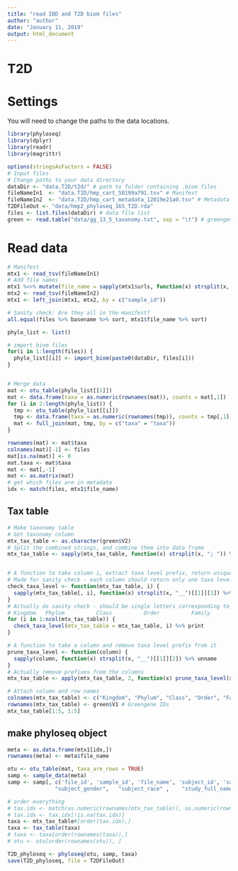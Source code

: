 ---
title: "read IBD and T2D biom files"
author: "author"
date: "January 11, 2019"
output: html_document
---

# T2D

# Settings

You will need to change the paths to the data locations.

```{r}
library(phyloseq)
library(dplyr)
library(readr)
library(magrittr)

options(stringsAsFactors = FALSE)
# Input files
# Change paths to your data directory
dataDir <- "data.T2D/t2d/" # path to folder containing .biom files
fileNameIn1  <- "data.T2D/hmp_cart_50199a791.tsv" # Manifest
fileNameIn2  <- "data.T2D/hmp_cart_metadata_12019e21a0.tsv" # Metadata
T2DFileOut <- "data/hmp2_phyloseq_16S_T2D.rda"
files <- list.files(dataDir) # data file list
green <- read.table("data/gg_13_5_taxonomy.txt", sep = "\t") # greengenes taxonomy file
```

# Read data

```{r}
# Manifest
mtx1 <- read_tsv(fileNameIn1)
# Add file names
mtx1 %<>% mutate(file_name = sapply(mtx1$urls, function(x) strsplit(x, split = ",", fixed = TRUE)[[1]][1] %>% basename) %>% unname)
mtx2 <- read_tsv(fileNameIn2)
mtx1 <- left_join(mtx1, mtx2, by = c("sample_id"))

# Sanity check: Are they all in the manifest?
all.equal(files %>% basename %>% sort, mtx1$file_name %>% sort)

phylo_list <- list()

# import biom files
for(i in 1:length(files)) {
  phylo_list[[i]] <- import_biom(paste0(dataDir, files[i]))
}


# Merge data
mat <- otu_table(phylo_list[[1]])
mat <- data.frame(taxa = as.numeric(rownames(mat)), counts = mat[,1])
for (i in 2:length(phylo_list)) {
  tmp <- otu_table(phylo_list[[i]])
  tmp <- data.frame(taxa = as.numeric(rownames(tmp)), counts = tmp[,1])
  mat <- full_join(mat, tmp, by = c("taxa" = "taxa"))
}

rownames(mat) <- mat$taxa
colnames(mat)[-1] <- files
mat[is.na(mat)] <- 0
mat.taxa <- mat$taxa
mat <- mat[,-1]
mat <- as.matrix(mat)
# get which files are in metadata
idx <- match(files, mtx1$file_name)


```

## Tax table


```{r}
# Make taxonomy table
# Get taxonomy column
mtx_tax_table <- as.character(green$V2)
# Split the combined strings, and combine them into data frame
mtx_tax_table <- sapply(mtx_tax_table, function(x) strsplit(x, "; ")) %>% unname %>% do.call(rbind, .)


# A function to take column i, extract taxa level prefix, return unique prefixes
# Made for sanity check - each column should return only one taxa level ID
check_taxa_level <- function(mtx_tax_table, i) {
  sapply(mtx_tax_table[, i], function(x) strsplit(x, "__")[[1]][1]) %>% unname %>% unique
}
# Actually do sanity check - should be single letters corresponding to
# Kingdom   Phylum          Class          Order          Family          Genus        Species
for (i in 1:ncol(mtx_tax_table)) {
  check_taxa_level(mtx_tax_table = mtx_tax_table, i) %>% print
}

# A function to take a column and remove taxa level prefix from it
prune_taxa_level <- function(column) {
  sapply(column, function(x) strsplit(x, "__")[[1]][2]) %>% unname
}
# Actually remove prefixes from the columns
mtx_tax_table <- apply(mtx_tax_table, 2, function(x) prune_taxa_level(x))

# Attach column and row names
colnames(mtx_tax_table) <- c("Kingdom", "Phylum", "Class", "Order", "Family", "Genus", "Species") # Fixed names
rownames(mtx_tax_table) <- green$V1 # Greengene IDs
mtx_tax_table[1:5, 1:5]
```

## make phyloseq object

```{r}
meta <- as.data.frame(mtx1[idx,])
rownames(meta) <- meta$file_name

otu <- otu_table(mat, taxa_are_rows = TRUE)
samp <- sample_data(meta)
samp <- samp[, c('file_id', 'sample_id', 'file_name', 'subject_id', 'sample_body_site', "visit_number" ,
               "subject_gender",   "subject_race" ,    "study_full_name" , "project_name"   )]

# order everything
# tax.idx <- match(as.numeric(rownames(mtx_tax_table)), as.numeric(rownames(mat)))
# tax.idx <- tax.idx[!is.na(tax.idx)]
taxa <- mtx_tax_table#[order(tax.idx),]
taxa <- tax_table(taxa)
# taxa <- taxa[order(rownames(taxa)),]
# otu <- otu[order(rownames(otu)), ]

T2D_phyloseq <- phyloseq(otu, samp, taxa)
save(T2D_phyloseq, file = T2DFileOut)
```



